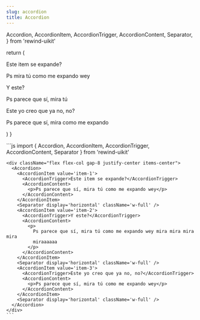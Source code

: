 ```yaml
---
slug: accordion
title: Accordion
---
```


  Accordion,
  AccordionItem,
  AccordionTrigger,
  AccordionContent,
  Separator,
} from 'rewind-uikit'

  return (
    <div className='flex flex-col gap-8 justify-center items-center'>
      <Accordion>
        <AccordionItem value='item-1'>
          <AccordionTrigger>Este item se expande?</AccordionTrigger>
          <AccordionContent>
            <p>Ps mira tú como me expando wey</p>
          </AccordionContent>
        </AccordionItem>
        <Separator display='horizontal' className='w-full' />
        <AccordionItem value='item-2'>
          <AccordionTrigger>Y este?</AccordionTrigger>
          <AccordionContent>
            <p>Ps parece que sí, mira tú</p>
          </AccordionContent>
        </AccordionItem>
        <Separator display='horizontal' className='w-full' />
        <AccordionItem value='item-3'>
          <AccordionTrigger>Este yo creo que ya no, no?</AccordionTrigger>
          <AccordionContent>
            <p>Ps parece que sí, mira como me expando</p>
          </AccordionContent>
        </AccordionItem>
        <Separator display='horizontal' className='w-full' />
      </Accordion>
    </div>
  )
}

<div className="flex flex-col gap-8 justify-center items-center">
  <DocsTemplate preview={AccordionPreview()}>
    ```js
    import { Accordion, AccordionItem, AccordionTrigger, AccordionContent, Separator } from 'rewind-uikit'

    <div className="flex flex-col gap-8 justify-center items-center">
      <Accordion>
        <AccordionItem value='item-1'>
          <AccordionTrigger>Este item se expande?</AccordionTrigger>
          <AccordionContent>
            <p>Ps parece que sí, mira tú como me expando wey</p>
          </AccordionContent>
        </AccordionItem>
        <Separator display='horizontal' className='w-full' />
        <AccordionItem value='item-2'>
          <AccordionTrigger>Y este?</AccordionTrigger>
          <AccordionContent>
            <p>
              Ps parece que sí, mira tú como me expando wey mira mira mira mira
              miraaaaaa
            </p>
          </AccordionContent>
        </AccordionItem>
        <Separator display='horizontal' className='w-full' />
        <AccordionItem value='item-3'>
          <AccordionTrigger>Este yo creo que ya no, no?</AccordionTrigger>
          <AccordionContent>
            <p>Ps parece que sí, mira tú como me expando wey</p>
          </AccordionContent>
        </AccordionItem>
        <Separator display='horizontal' className='w-full' />
      </Accordion>
    </div>
    ```

  </DocsTemplate>
</div>
